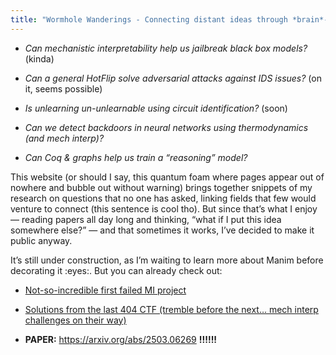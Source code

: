 ```yaml
---
title: "Wormhole Wanderings - Connecting distant ideas through *brain*-time shortcuts"
---
```


- *Can mechanistic interpretability help us jailbreak black box models?* (kinda)

- *Can a general HotFlip solve adversarial attacks against IDS issues?* (on it, seems possible)

- *Is unlearning un-unlearnable using circuit identification?* (soon)

- *Can we detect backdoors in neural networks using thermodynamics (and mech interp)?*

- *Can Coq & graphs help us train a "reasoning" model?*

This website (or should I say, this quantum foam where pages appear out of nowhere and bubble out without warning) brings together snippets of my research on questions that no one has asked, linking fields that few would venture to connect (this sentence is cool tho). But since that's what I enjoy — reading papers all day long and thinking, "what if I put this idea somewhere else?" — and that sometimes it works, I've decided to make it public anyway.

It's still under construction, as I'm waiting to learn more about Manim before decorating it :eyes:. But you can already check out:

- [Not-so-incredible first failed MI project](mech-interp/exploring-adversarial-mi/index.qmd)

- [Solutions from the last 404 CTF (tremble before the next... mech interp challenges on their way)](404ctf/index.qmd)

- **PAPER:** <https://arxiv.org/abs/2503.06269> **!!!!!!**